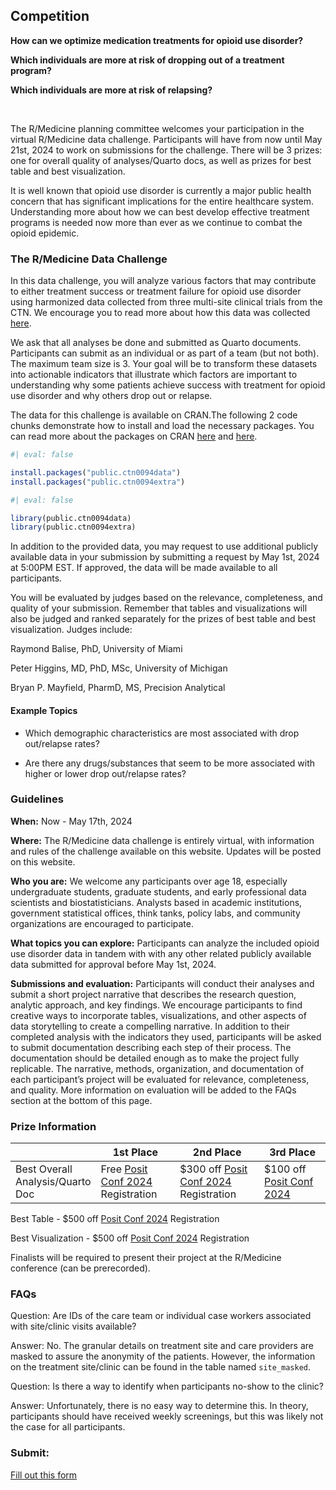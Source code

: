 ## Competition

**How can we optimize medication treatments for opioid use disorder?**

**Which individuals are more at risk of dropping out of a treatment program?**

**Which individuals are more at risk of relapsing?**

<br>

The R/Medicine planning committee welcomes your participation in the virtual R/Medicine data challenge. Participants will have from now until May 21st, 2024 to work on submissions for the challenge. There will be 3 prizes: one for overall quality of analyses/Quarto docs, as well as prizes for best table and best visualization.

It is well known that opioid use disorder is currently a major public health concern that has significant implications for the entire healthcare system. Understanding more about how we can best develop effective treatment programs is needed now more than ever as we continue to combat the opioid epidemic.

### **The R/Medicine Data Challenge**

In this data challenge, you will analyze various factors that may contribute to either treatment success or treatment failure for opioid use disorder using harmonized data collected from three multi-site clinical trials from the CTN. We encourage you to read more about how this data was collected [here](https://ctnlibrary.org/protocol/ctn0094/).

We ask that all analyses be done and submitted as Quarto documents. Participants can submit as an individual or as part of a team (but not both). The maximum team size is 3. Your goal will be to transform these datasets into actionable indicators that illustrate which factors are important to understanding why some patients achieve success with treatment for opioid use disorder and why others drop out or relapse.

The data for this challenge is available on CRAN.The following 2 code chunks demonstrate how to install and load the necessary packages. You can read more about the packages on CRAN [here](https://cran.r-project.org/web/packages/public.ctn0094data/index.html) and [here](https://cran.r-project.org/web/packages/public.ctn0094extra/index.html).

```r
#| eval: false

install.packages("public.ctn0094data")
install.packages("public.ctn0094extra")

```

```r
#| eval: false

library(public.ctn0094data)
library(public.ctn0094extra)

```

In addition to the provided data, you may request to use additional publicly available data in your submission by submitting a request by May 1st, 2024 at 5:00PM EST. If approved, the data will be made available to all participants.

You will be evaluated by judges based on the relevance, completeness, and quality of your submission. Remember that tables and visualizations will also be judged and ranked separately for the prizes of best table and best visualization. Judges include:

Raymond Balise, PhD, University of Miami

Peter Higgins, MD, PhD, MSc, University of Michigan

Bryan P. Mayfield, PharmD, MS, Precision Analytical

#### Example Topics

-   Which demographic characteristics are most associated with drop out/relapse rates?

-   Are there any drugs/substances that seem to be more associated with higher or lower drop out/relapse rates?

### Guidelines

**When:** Now - May 17th, 2024

**Where:** The R/Medicine data challenge is entirely virtual, with information and rules of the challenge available on this website. Updates will be posted on this website.

**Who you are:** We welcome any participants over age 18, especially undergraduate students, graduate students, and early professional data scientists and biostatisticians. Analysts based in academic institutions, government statistical offices, think tanks, policy labs, and community organizations are encouraged to participate.

**What topics you can explore:** Participants can analyze the included opioid use disorder data in tandem with with any other related publicly available data submitted for approval before May 1st, 2024.

**Submissions and evaluation:** Participants will conduct their analyses and submit a short project narrative that describes the research question, analytic approach, and key findings. We encourage participants to find creative ways to incorporate tables, visualizations, and other aspects of data storytelling to create a compelling narrative. In addition to their completed analysis with the indicators they used, participants will be asked to submit documentation describing each step of their process. The documentation should be detailed enough as to make the project fully replicable. The narrative, methods, organization, and documentation of each participant's project will be evaluated for relevance, completeness, and quality. More information on evaluation will be added to the FAQs section at the bottom of this page.

### Prize Information

|                                  | 1st Place                                                         | 2nd Place                                                              | 3rd Place                                                 |
|----------------|-------------------|---------------------|-----------------|
| Best Overall Analysis/Quarto Doc | Free [Posit Conf 2024](https://posit.co/conference/) Registration | \$300 off [Posit Conf 2024](https://posit.co/conference/) Registration | \$100 off [Posit Conf 2024](https://posit.co/conference/) |

Best Table - \$500 off [Posit Conf 2024](https://posit.co/conference/) Registration

Best Visualization - \$500 off [Posit Conf 2024](https://posit.co/conference/) Registration

Finalists will be required to present their project at the R/Medicine conference (can be prerecorded).

### FAQs

Question: Are IDs of the care team or individual case workers associated with site/clinic visits available?

Answer: No. The granular details on treatment site and care providers are masked to assure the anonymity of the patients. However, the information on the treatment site/clinic can be found in the table named `site_masked`.

Question: Is there a way to identify when participants no-show to the clinic?

Answer: Unfortunately, there is no easy way to determine this. In theory, participants should have received weekly screenings, but this was likely not the case for all participants.

### Submit:

[Fill out this form](https://docs.google.com/forms/d/14eRHDwQ5vBAKB8UXNzsOYfXm0t9OMeZnaRRYaJequPI/viewform?edit_requested=true)
